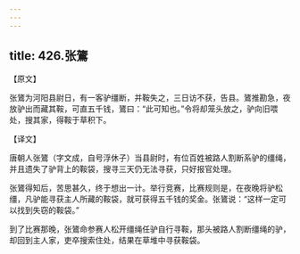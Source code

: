 ```yaml
---
---
---
```

title: 426.张鷟
---



【原文】

张鷟为河阳县尉日，有一客驴缰断，并鞍失之，三日访不获，告县。鷟推勘急，夜放驴出而藏其鞍，可直五千钱，鷟曰：“此可知也。”令将却笼头放之，驴向旧喂处，搜其家，得鞍于草积下。

【译文】

唐朝人张鷟（字文成，自号浮休子）当县尉时，有位百姓被路人割断系驴的缰绳，并且遗失了驴背上的鞍袋，搜寻三天仍无法寻获，只好报官处理。

张鷟得知后，苦思甚久，终于想出一计。举行竞赛，比赛规则是，在夜晚将驴松缰，凡驴能寻获主人所藏的鞍袋，就可获得五千钱的奖金。张鷟说：“这样一定可以找到失窃的鞍袋。”

到了比赛那晚，张鷟命参赛人松开缰绳任驴自行寻鞍，那头被路人割断缰绳的驴，却回到主人家，吏卒搜索住处，结果在草堆中寻获鞍袋。
